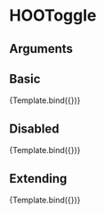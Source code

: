 
<Meta title="Atoms/Input/HOOToggle" component={HOOToggle} />

# HOOToggle


## Arguments

<ArgsTable of={HOOToggle} />


## Basic
<Canvas>
  <Story 
    name="Basic"
    args = { 
      { labelOn: "On", labelOff: "Off" }
    }>
    {Template.bind({})}
  </Story>
</Canvas>

## Disabled
<Canvas>
  <Story 
    name="Disabled"
    args = { 
      { labelOn: "On", labelOff: "Off", disabled: true }
    }>
    {Template.bind({})}
  </Story>
</Canvas>

## Extending
<Canvas>
  <Story 
    name="Extending"
    args = { 
     { labelOn: "On", labelOff: "Off", rootElementAttributes: { style: { backgroundColor: "red" } }}
    }>
    {Template.bind({})}
  </Story>
</Canvas>